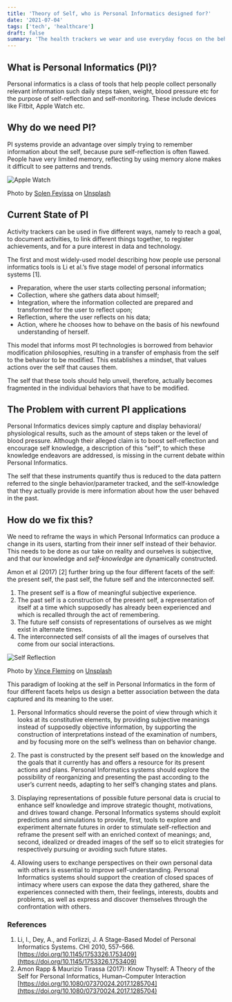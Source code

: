 ```yaml
---
title: 'Theory of Self, who is Personal Informatics designed for?'
date: '2021-07-04'
tags: ['tech', 'healthcare']
draft: false
summary: 'The health trackers we wear and use everyday focus on the behavior to be tracked, rather than the self from which the behaviour emerges. The self that these tools should help unveil, therefore, actually becomes fragmented in the individual behaviors that have to be modified.'
---
```


## What is Personal Informatics (PI)?

Personal informatics is a class of tools that help people collect personally relevant information such daily steps taken, weight, blood pressure etc for the purpose of self-reflection and self-monitoring. These include devices like Fitbit, Apple Watch etc.

## Why do we need PI?

PI systems provide an advantage over simply trying to remember information about the self, because pure self-reflection is often flawed. People have very limited memory, reflecting by using memory alone makes it difficult to see patterns and trends.

<div className="w-full rounded-md">
  <div className="text-center">
    <Image alt="Apple Watch" src="/static/images/PI/apple-watch.jpg" width={640} height={426} />
  </div>
</div>

Photo by <a href="https://unsplash.com/@solenfeyissa?utm_source=unsplash&utm_medium=referral&utm_content=creditCopyText">Solen Feyissa</a> on <a href="https://unsplash.com/s/photos/apple-watch?utm_source=unsplash&utm_medium=referral&utm_content=creditCopyText">Unsplash</a>

## Current State of PI

Activity trackers can be used in five different ways, namely to reach a goal, to document activities, to link different things together, to register achievements, and for a pure interest in data and technology.

The first and most widely-used model describing how people use personal informatics tools is Li et al.’s five stage model of personal informatics systems [1].

- Preparation, where the user starts collecting personal information;
- Collection, where she gathers data about himself;
- Integration, where the information collected are prepared and
  transformed for the user to reflect upon;
- Reflection, where the user reflects on his data;
- Action, where he chooses how to behave on the basis of his
  newfound understanding of herself.

This model that informs most PI technologies is borrowed from behavior modification philosophies, resulting in a transfer of emphasis from the self to the behavior to be modified. This establishes a mindset, that values actions over the self that causes them.

The self that these tools should help unveil, therefore, actually becomes fragmented in the individual behaviors that have to be modified.

## The Problem with current PI applications

Personal Informatics devices simply capture and display behavioral/ physiological results, such as the amount of steps taken or the level of blood pressure. Although their alleged claim is to boost self-reflection and encourage self knowledge, a description of this “self”, to which these knowledge endeavors are addressed, is missing in the current debate within Personal Informatics.

The self that these instruments quantify thus is reduced to the data pattern referred to the single behavior/parameter tracked, and the self-knowledge that they actually provide is mere information about how the user behaved in the past.

## How do we fix this?

We need to reframe the ways in which Personal Informatics can produce a change in its users, starting from their inner self instead of their behavior.
This needs to be done as our take on reality and ourselves is subjective, and that our knowledge and _self-knowledge_ are dynamically constructed.

Amon et al (2017) [2] further bring up the four different facets of the self: the present self, the past self, the future self and the interconnected self.

1. The present self is a flow of meaningful subjective experience.
2. The past self is a construction of the present self, a representation of itself at a time which supposedly has already been experienced and which is recalled through the act of remembering.
3. The future self consists of representations of ourselves as we might exist in alternate times.
4. The interconnected self consists of all the images of ourselves that come from our social interactions.

<div className="w-full rounded-md">
  <div className="text-center">
    <Image alt="Self Reflection" src="/static/images/PI/reflection.jpg" width={640} height={426} />
  </div>
</div>

Photo by <a href="https://unsplash.com/@vincefleming?utm_source=unsplash&utm_medium=referral&utm_content=creditCopyText">Vince Fleming</a> on <a href="https://unsplash.com/s/photos/reflection?utm_source=unsplash&utm_medium=referral&utm_content=creditCopyText">Unsplash</a>

This paradigm of looking at the self in Personal Informatics in the form of four different facets helps us design a better association between the data captured and its meaning to the user.

1. Personal Informatics should reverse the point of view through which it looks at its constitutive elements, by providing subjective meanings instead of supposedly objective information, by supporting the construction of interpretations instead of the examination of numbers, and by focusing more on the self’s wellness than on behavior change.

2. The past is constructed by the present self based on the knowledge and the goals that it currently has and offers a resource for its present actions and plans. Personal Informatics
   systems should explore the possibility of reorganizing and presenting the past according to the user’s current needs, adapting to her self’s changing states and plans.

3. Displaying representations of possible future personal data is crucial to enhance self knowledge and improve strategic thought, motivations, and drives toward change. Personal Informatics systems should exploit predictions and simulations to provide, first, tools to explore and experiment alternate futures in order to stimulate self-reflection and reframe the present self with an enriched context of meanings; and, second, idealized or dreaded images of the self so to elicit strategies for respectively pursuing or avoiding such future states.

4. Allowing users to exchange perspectives on their own personal data with others is essential to improve self-understanding. Personal Informatics systems should support the creation of
   closed spaces of intimacy where users can expose the data they gathered, share the experiences connected with them, their feelings, interests, doubts and problems, as well as express and
   discover themselves through the confrontation with others.

### References

1. Li, I., Dey, A., and Forlizzi, J. A Stage-Based Model of Personal Informatics Systems. CHI 2010, 557–566. [https://doi.org/10.1145/1753326.1753409](https://doi.org/10.1145/1753326.1753409)
2. Amon Rapp & Maurizio Tirassa (2017): Know Thyself: A Theory of the Self for Personal Informatics, Human–Computer Interaction [https://doi.org/10.1080/07370024.2017.1285704](https://doi.org/10.1080/07370024.2017.1285704)
